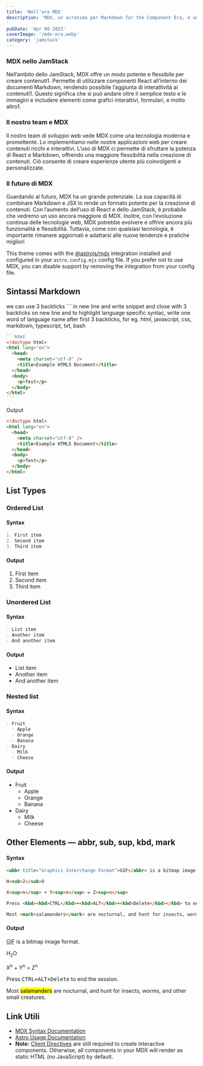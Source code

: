 ```yaml
---
title: 'Nell’era MDX'
description: 'MDX, un acronimo per Markdown for the Component Era, è una tecnologia innovativa che combina Markdown e JSX1. Questo permette di scrivere JSX direttamente nel tuo documento Markdown1. È un formato che consente di utilizzare componenti React all’interno dei file Markdown.
'
pubDate: 'Apr 08 2023'
coverImage: '/mdx-era.webp'
category: 'jamstack'
---
```




### MDX nello JamStack
Nell’ambito dello JamStack, MDX offre un modo potente e flessibile per creare contenuti1. Permette di utilizzare componenti React all’interno dei documenti Markdown, rendendo possibile l’aggiunta di interattività ai contenuti1. Questo significa che si può andare oltre il semplice testo e le immagini e includere elementi come grafici interattivi, formulari, e molto altro1.

### Il nostro team e MDX
Il nostro team di sviluppo web vede MDX come una tecnologia moderna e promettente. Lo implementiamo nelle nostre applicazioni web per creare contenuti ricchi e interattivi. L’uso di MDX ci permette di sfruttare la potenza di React e Markdown, offrendo una maggiore flessibilità nella creazione di contenuti. Ciò consente di creare esperienze utente più coinvolgenti e personalizzate.

### Il futuro di MDX
Guardando al futuro, MDX ha un grande potenziale. La sua capacità di combinare Markdown e JSX lo rende un formato potente per la creazione di contenuti. Con l’aumento dell’uso di React e dello JamStack, è probabile che vedremo un uso ancora maggiore di MDX. Inoltre, con l’evoluzione continua delle tecnologie web, MDX potrebbe evolvere e offrire ancora più funzionalità e flessibilità. Tuttavia, come con qualsiasi tecnologia, è importante rimanere aggiornati e adattarsi alle nuove tendenze e pratiche migliori

This theme comes with the [@astrojs/mdx](https://docs.astro.build/en/guides/integrations-guide/mdx/) integration installed and configured in your `astro.config.mjs` config file. If you prefer not to use MDX, you can disable support by removing the integration from your config file.


 <MyState client:load />



## Sintassi Markdown

we can use 3 backticks ``` in new line and write snippet and close with 3 backticks on new line and to highlight language specific syntac, write one word of language name after first 3 backticks, for eg. html, javascript, css, markdown, typescript, txt, bash

````markdown
```html
<!doctype html>
<html lang="en">
  <head>
    <meta charset="utf-8" />
    <title>Example HTML5 Document</title>
  </head>
  <body>
    <p>Test</p>
  </body>
</html>
```
````

Output

```html
<!doctype html>
<html lang="en">
  <head>
    <meta charset="utf-8" />
    <title>Example HTML5 Document</title>
  </head>
  <body>
    <p>Test</p>
  </body>
</html>
```

## List Types

### Ordered List

#### Syntax

```markdown
1. First item
2. Second item
3. Third item
```

#### Output

1. First item
2. Second item
3. Third item

### Unordered List

#### Syntax

```markdown
- List item
- Another item
- And another item
```

#### Output

- List item
- Another item
- And another item

### Nested list

#### Syntax

```markdown
- Fruit
  - Apple
  - Orange
  - Banana
- Dairy
  - Milk
  - Cheese
```

#### Output

- Fruit
  - Apple
  - Orange
  - Banana
- Dairy
  - Milk
  - Cheese

## Other Elements — abbr, sub, sup, kbd, mark

#### Syntax

```markdown
<abbr title="Graphics Interchange Format">GIF</abbr> is a bitmap image format.

H<sub>2</sub>O

X<sup>n</sup> + Y<sup>n</sup> = Z<sup>n</sup>

Press <kbd><kbd>CTRL</kbd>+<kbd>ALT</kbd>+<kbd>Delete</kbd></kbd> to end the session.

Most <mark>salamanders</mark> are nocturnal, and hunt for insects, worms, and other small creatures.
```

#### Output

<abbr title="Graphics Interchange Format">GIF</abbr> is a bitmap image format.

H<sub>2</sub>O

X<sup>n</sup> + Y<sup>n</sup> = Z<sup>n</sup>

Press <kbd><kbd>CTRL</kbd>+<kbd>ALT</kbd>+<kbd>Delete</kbd></kbd> to end the session.

Most <mark>salamanders</mark> are nocturnal, and hunt for insects, worms, and other small creatures.



## Link Utili

- [MDX Syntax Documentation](https://mdxjs.com/docs/what-is-mdx)
- [Astro Usage Documentation](https://docs.astro.build/en/guides/markdown-content/#markdown-and-mdx-pages)
- **Note:** [Client Directives](https://docs.astro.build/en/reference/directives-reference/#client-directives) are still required to create interactive components. Otherwise, all components in your MDX will render as static HTML (no JavaScript) by default.

